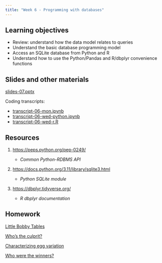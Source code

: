 ```yaml
---
title: "Week 6 - Programming with databases"
---
```


## Learning objectives

-   Review: understand how the data model relates to queries
-   Understand the basic database programming model
-   Access an SQLite database from Python and R
-   Understand how to use the Python/Pandas and R/dbplyr convenience functions

## Slides and other materials

[slides-07.pptx](slides-07.pptx)

Coding transcripts:

-   [transcript-06-mon.ipynb](_code/transcript-06-mon.ipynb)
-   [transcript-06-wed-python.ipynb](_code/transcript-06-wed-python.ipynb)
-   [transcript-06-wed-r.R](_code/transcript-06-wed-r.R)

## Resources

1.  <https://peps.python.org/pep-0249/>

    -   *Common Python-RDBMS API*

2.  <https://docs.python.org/3.11/library/sqlite3.html>

    -   *Python SQLite module*

3.  <https://dbplyr.tidyverse.org/>

    -   *R dbplyr documentation*

## Homework

[Little Bobby Tables](hw-06-1.qmd)

[Who's the culprit?](hw-06-2.qmd)

[Characterizing egg variation](hw-06-3.qmd)

[Who were the winners?](hw-06-4.qmd)
